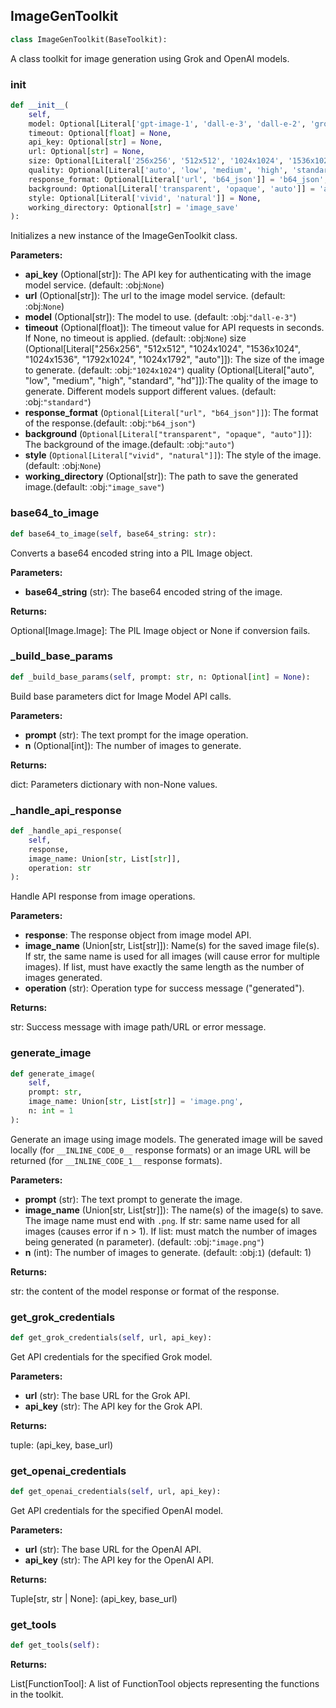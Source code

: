 <a id="camel.toolkits.image_generation_toolkit"></a>

<a id="camel.toolkits.image_generation_toolkit.ImageGenToolkit"></a>

## ImageGenToolkit

```python
class ImageGenToolkit(BaseToolkit):
```

A class toolkit for image generation using Grok and OpenAI models.

<a id="camel.toolkits.image_generation_toolkit.ImageGenToolkit.__init__"></a>

### __init__

```python
def __init__(
    self,
    model: Optional[Literal['gpt-image-1', 'dall-e-3', 'dall-e-2', 'grok-2-image', 'grok-2-image-latest', 'grok-2-image-1212']] = 'dall-e-3',
    timeout: Optional[float] = None,
    api_key: Optional[str] = None,
    url: Optional[str] = None,
    size: Optional[Literal['256x256', '512x512', '1024x1024', '1536x1024', '1024x1536', '1792x1024', '1024x1792', 'auto']] = '1024x1024',
    quality: Optional[Literal['auto', 'low', 'medium', 'high', 'standard', 'hd']] = 'standard',
    response_format: Optional[Literal['url', 'b64_json']] = 'b64_json',
    background: Optional[Literal['transparent', 'opaque', 'auto']] = 'auto',
    style: Optional[Literal['vivid', 'natural']] = None,
    working_directory: Optional[str] = 'image_save'
):
```

Initializes a new instance of the ImageGenToolkit class.

**Parameters:**

- **api_key** (Optional[str]): The API key for authenticating with the image model service. (default: :obj:`None`)
- **url** (Optional[str]): The url to the image model service. (default: :obj:`None`)
- **model** (Optional[str]): The model to use. (default: :obj:`"dall-e-3"`)
- **timeout** (Optional[float]): The timeout value for API requests in seconds. If None, no timeout is applied. (default: :obj:`None`) size (Optional[Literal["256x256", "512x512", "1024x1024", "1536x1024", "1024x1536", "1792x1024", "1024x1792", "auto"]]): The size of the image to generate. (default: :obj:`"1024x1024"`) quality (Optional[Literal["auto", "low", "medium", "high", "standard", "hd"]]):The quality of the image to generate. Different models support different values. (default: :obj:`"standard"`)
- **response_format** (`Optional[Literal["url", "b64_json"]]`): The format of the response.(default: :obj:`"b64_json"`)
- **background** (`Optional[Literal["transparent", "opaque", "auto"]]`): The background of the image.(default: :obj:`"auto"`)
- **style** (`Optional[Literal["vivid", "natural"]]`): The style of the image.(default: :obj:`None`)
- **working_directory** (Optional[str]): The path to save the generated image.(default: :obj:`"image_save"`)

<a id="camel.toolkits.image_generation_toolkit.ImageGenToolkit.base64_to_image"></a>

### base64_to_image

```python
def base64_to_image(self, base64_string: str):
```

Converts a base64 encoded string into a PIL Image object.

**Parameters:**

- **base64_string** (str): The base64 encoded string of the image.

**Returns:**

  Optional[Image.Image]: The PIL Image object or None if conversion
fails.

<a id="camel.toolkits.image_generation_toolkit.ImageGenToolkit._build_base_params"></a>

### _build_base_params

```python
def _build_base_params(self, prompt: str, n: Optional[int] = None):
```

Build base parameters dict for Image Model API calls.

**Parameters:**

- **prompt** (str): The text prompt for the image operation.
- **n** (Optional[int]): The number of images to generate.

**Returns:**

  dict: Parameters dictionary with non-None values.

<a id="camel.toolkits.image_generation_toolkit.ImageGenToolkit._handle_api_response"></a>

### _handle_api_response

```python
def _handle_api_response(
    self,
    response,
    image_name: Union[str, List[str]],
    operation: str
):
```

Handle API response from image operations.

**Parameters:**

- **response**: The response object from image model API.
- **image_name** (Union[str, List[str]]): Name(s) for the saved image file(s). If str, the same name is used for all images (will cause error for multiple images). If list, must have exactly the same length as the number of images generated.
- **operation** (str): Operation type for success message ("generated").

**Returns:**

  str: Success message with image path/URL or error message.

<a id="camel.toolkits.image_generation_toolkit.ImageGenToolkit.generate_image"></a>

### generate_image

```python
def generate_image(
    self,
    prompt: str,
    image_name: Union[str, List[str]] = 'image.png',
    n: int = 1
):
```

Generate an image using image models.
The generated image will be saved locally (for `__INLINE_CODE_0__` response
formats) or an image URL will be returned (for `__INLINE_CODE_1__` response
formats).

**Parameters:**

- **prompt** (str): The text prompt to generate the image.
- **image_name** (Union[str, List[str]]): The name(s) of the image(s) to save. The image name must end with `.png`. If str: same name used for all images (causes error if n > 1). If list: must match the number of images being generated (n parameter). (default: :obj:`"image.png"`)
- **n** (int): The number of images to generate. (default: :obj:`1`) (default: 1)

**Returns:**

  str: the content of the model response or format of the response.

<a id="camel.toolkits.image_generation_toolkit.ImageGenToolkit.get_grok_credentials"></a>

### get_grok_credentials

```python
def get_grok_credentials(self, url, api_key):
```

Get API credentials for the specified Grok model.

**Parameters:**

- **url** (str): The base URL for the Grok API.
- **api_key** (str): The API key for the Grok API.

**Returns:**

  tuple: (api_key, base_url)

<a id="camel.toolkits.image_generation_toolkit.ImageGenToolkit.get_openai_credentials"></a>

### get_openai_credentials

```python
def get_openai_credentials(self, url, api_key):
```

Get API credentials for the specified OpenAI model.

**Parameters:**

- **url** (str): The base URL for the OpenAI API.
- **api_key** (str): The API key for the OpenAI API.

**Returns:**

  Tuple[str, str | None]: (api_key, base_url)

<a id="camel.toolkits.image_generation_toolkit.ImageGenToolkit.get_tools"></a>

### get_tools

```python
def get_tools(self):
```

**Returns:**

  List[FunctionTool]: A list of FunctionTool objects representing the
functions in the toolkit.
